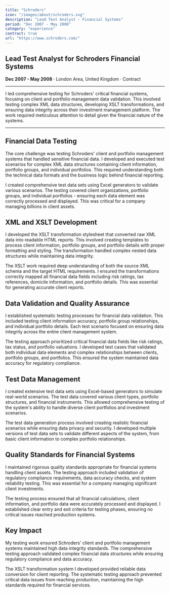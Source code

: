 ```yaml
---
title: "Schroders"
icon: "/images/about/schroders.svg"
description: "Lead Test Analyst - Financial Systems"
period: "Dec 2007 - May 2008"
category: "experience"
contract: true
url: "https://www.schroders.com/"
---
```


## Lead Test Analyst for Schroders Financial Systems

**Dec 2007 - May 2008** · London Area, United Kingdom · Contract

---

I led comprehensive testing for Schroders' critical financial systems, focusing on client and portfolio management data validation. This involved testing complex XML data structures, developing XSLT transformations, and ensuring data integrity across their investment management platform. The work required meticulous attention to detail given the financial nature of the systems.

---

## Financial Data Testing

The core challenge was testing Schroders' client and portfolio management systems that handled sensitive financial data. I developed and executed test scenarios for complex XML data structures containing client information, portfolio groups, and individual portfolios. This required understanding both the technical data formats and the business logic behind financial reporting.

I created comprehensive test data sets using Excel generators to validate various scenarios. The testing covered client organizations, portfolio groups, and individual portfolios - ensuring each data element was correctly processed and displayed. This was critical for a company managing billions in client assets.

## XML and XSLT Development

I developed the XSLT transformation stylesheet that converted raw XML data into readable HTML reports. This involved creating templates to process client information, portfolio groups, and portfolio details with proper formatting and styling. The transformation handled complex nested data structures while maintaining data integrity.

The XSLT work required deep understanding of both the source XML schema and the target HTML requirements. I ensured the transformations correctly mapped all financial data fields including risk ratings, tax references, domicile information, and portfolio details. This was essential for generating accurate client reports.

## Data Validation and Quality Assurance

I established systematic testing processes for financial data validation. This included testing client information accuracy, portfolio group relationships, and individual portfolio details. Each test scenario focused on ensuring data integrity across the entire client management system.

The testing approach prioritized critical financial data fields like risk ratings, tax status, and portfolio valuations. I developed test cases that validated both individual data elements and complex relationships between clients, portfolio groups, and portfolios. This ensured the system maintained data accuracy for regulatory compliance.

## Test Data Management

I created extensive test data sets using Excel-based generators to simulate real-world scenarios. The test data covered various client types, portfolio structures, and financial instruments. This allowed comprehensive testing of the system's ability to handle diverse client portfolios and investment scenarios.

The test data generation process involved creating realistic financial scenarios while ensuring data privacy and security. I developed multiple versions of test data sets to validate different aspects of the system, from basic client information to complex portfolio relationships.

## Quality Standards for Financial Systems

I maintained rigorous quality standards appropriate for financial systems handling client assets. The testing approach included validation of regulatory compliance requirements, data accuracy checks, and system reliability testing. This was essential for a company managing significant client investments.

The testing process ensured that all financial calculations, client information, and portfolio data were accurately processed and displayed. I established clear entry and exit criteria for testing phases, ensuring no critical issues reached production systems.

## Key Impact

My testing work ensured Schroders' client and portfolio management systems maintained high data integrity standards. The comprehensive testing approach validated complex financial data structures while ensuring regulatory compliance and data accuracy.

The XSLT transformation system I developed provided reliable data conversion for client reporting. The systematic testing approach prevented critical data issues from reaching production, maintaining the high standards required for financial services.